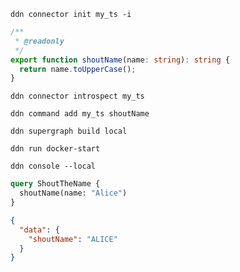 ```ddn title="Initalize a new connector and select hasura/nodejs from the list:"
ddn connector init my_ts -i
```

```ts title="Replace the functions.ts contents with the following:"
/**
 * @readonly
 */
export function shoutName(name: string): string {
  return name.toUpperCase();
}
```

```ddn title="Introspect the connector:"
ddn connector introspect my_ts
```

```ddn title="Track the function:"
ddn command add my_ts shoutName
```

```ddn title="Create a new build:"
ddn supergraph build local
```

```ddn title="Start your services:"
ddn run docker-start
```

```ddn title="Open your development console:"
ddn console --local
```

```graphql title="You can now query your expanded table with the transformed name:"
query ShoutTheName {
  shoutName(name: "Alice")
}
```

```json title="With a response like this:"
{
  "data": {
    "shoutName": "ALICE"
  }
}
```
